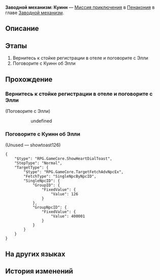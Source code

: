 {{Дополнить|Диалоги.}}
{{Миссия Инфобокс
|id              = 4240305
|Название        = 
|Изображение     = Миссия Освоения Заводной механизм Куинн.png
|Тип             = Миссия приключения
|События         = 
|Глава           = Заводной механизм
|Условия         = Завершена [[Миссия Освоения]] ''[[Ночь по имени Нежность]]''
|Персонажи       = Первопроходец; Элли
|СтартЛокация    = Золотой миг
|Мир             = Пенакония
|Локации         = Золотой миг
|Предыдущая      = 
|Следующая       = 
|Награды         = Опыт Освоения*100; Звёздный нефрит*10; Путеводитель путешественника*3; Часокредиты*180; Кредиты*20 000
}}
'''Заводной механизм: Куинн''' — [[Миссия приключения]] в [[Пенакония]] в главе [[Заводной механизм]].

==Описание==
{{Описание|<!--официальное описание из Перекрёстка судеб-->}}

==Этапы==
# Вернитесь к стойке регистрации в отеле и поговорите с Элли
# Поговорите с Куинн об Элли

==Прохождение==
{{Дополнить}}

{{Диалог Конец}}

===Вернитесь к стойке регистрации в отеле и поговорите с Элли===
{{Описание миссии|локация=Отель «Грёзы» (реальность)|Тик-так! Покрутите стрелки... Тик-так!<br />Исследуйте сознание людей, они ждут этого. Помогите им раскрыть свою истинную сущность.}}
{{Диалог Начало}}

;(Поговорите с Элли)
<!--Unknown TalkSentence: 413050701-->
::{{Диалог|Стрелка}} undefined
:<!--Unknown TalkSentence: 413050703-->
:<!--Unknown TalkSentence: 413050704-->
<!--Unknown TalkSentence: 413050711-->
:<!--Unknown TalkSentence: 413050712-->
:<!--Unknown TalkSentence: 413050713-->
{{Диалог Конец}}

===Поговорите с Куинн об Элли===
{{Диалог Начало}}
;(Unused &mdash; showtoast126)
<pre>{
	"$type": "RPG.GameCore.ShowHeartDialToast",
	"StepType": "Normal",
	"TargetType": {
		"$type": "RPG.GameCore.TargetFetchAdvNpcEx",
		"FetchType": "SingleNpcByNpcID",
		"SingleNpcID": {
			"GroupID": {
				"FixedValue": {
					"Value": 126
				}
			},
			"GroupNpcID": {
				"FixedValue": {
					"Value": 400001
				}
			}
		}
	}
}</pre>
{{Диалог Конец}}

==На других языках==
{{На других языках
|en   = Clockwork: Quinn
|zhs  = 钟表把戏：奎茵
|zht  = 鐘錶把戲：奎茵
|ja   = クロックトリック：クイン
|ko   = 시계 트릭: 퀸
|es   = Trucorreloj: Quinn
|fr   = Pouvoir de la Pendule&nbsp;: Quinn
|ru   = Заводной механизм: Куинн
|th   = กลนาฬิกา: Quinn
|vi   = Thủ Thuật Đồng Hồ: Quinn
|de   = Uhrwerk: Quinn
|id   = Clockwork: Quinn
|pt   = Truquelógio: Quinn
}}

==История изменений==
{{История изменений|2.7}}
